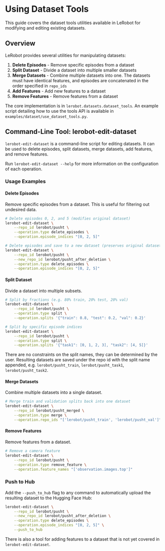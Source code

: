 # Using Dataset Tools

This guide covers the dataset tools utilities available in LeRobot for modifying and editing existing datasets.

## Overview

LeRobot provides several utilities for manipulating datasets:

1. **Delete Episodes** - Remove specific episodes from a dataset
2. **Split Dataset** - Divide a dataset into multiple smaller datasets
3. **Merge Datasets** - Combine multiple datasets into one. The datasets must have identical features, and episodes are concatenated in the order specified in `repo_ids`
4. **Add Features** - Add new features to a dataset
5. **Remove Features** - Remove features from a dataset

The core implementation is in `lerobot.datasets.dataset_tools`.
An example script detailing how to use the tools API is available in `examples/dataset/use_dataset_tools.py`.

## Command-Line Tool: lerobot-edit-dataset

`lerobot-edit-dataset` is a command-line script for editing datasets. It can be used to delete episodes, split datasets, merge datasets, add features, and remove features.

Run `lerobot-edit-dataset --help` for more information on the configuration of each operation.

### Usage Examples

#### Delete Episodes

Remove specific episodes from a dataset. This is useful for filtering out undesired data.

```bash
# Delete episodes 0, 2, and 5 (modifies original dataset)
lerobot-edit-dataset \
    --repo_id lerobot/pusht \
    --operation.type delete_episodes \
    --operation.episode_indices "[0, 2, 5]"

# Delete episodes and save to a new dataset (preserves original dataset)
lerobot-edit-dataset \
    --repo_id lerobot/pusht \
    --new_repo_id lerobot/pusht_after_deletion \
    --operation.type delete_episodes \
    --operation.episode_indices "[0, 2, 5]"
```

#### Split Dataset

Divide a dataset into multiple subsets.

```bash
# Split by fractions (e.g. 80% train, 20% test, 20% val)
lerobot-edit-dataset \
    --repo_id lerobot/pusht \
    --operation.type split \
    --operation.splits '{"train": 0.8, "test": 0.2, "val": 0.2}'

# Split by specific episode indices
lerobot-edit-dataset \
    --repo_id lerobot/pusht \
    --operation.type split \
    --operation.splits '{"task1": [0, 1, 2, 3], "task2": [4, 5]}'
```

There are no constraints on the split names, they can be determined by the user. Resulting datasets are saved under the repo id with the split name appended, e.g. `lerobot/pusht_train`, `lerobot/pusht_task1`, `lerobot/pusht_task2`.

#### Merge Datasets

Combine multiple datasets into a single dataset.

```bash
# Merge train and validation splits back into one dataset
lerobot-edit-dataset \
    --repo_id lerobot/pusht_merged \
    --operation.type merge \
    --operation.repo_ids "['lerobot/pusht_train', 'lerobot/pusht_val']"
```

#### Remove Features

Remove features from a dataset.

```bash
# Remove a camera feature
lerobot-edit-dataset \
    --repo_id lerobot/pusht \
    --operation.type remove_feature \
    --operation.feature_names "['observation.images.top']"
```

### Push to Hub

Add the `--push_to_hub` flag to any command to automatically upload the resulting dataset to the Hugging Face Hub:

```bash
lerobot-edit-dataset \
    --repo_id lerobot/pusht \
    --new_repo_id lerobot/pusht_after_deletion \
    --operation.type delete_episodes \
    --operation.episode_indices "[0, 2, 5]" \
    --push_to_hub
```

There is also a tool for adding features to a dataset that is not yet covered in `lerobot-edit-dataset`.
